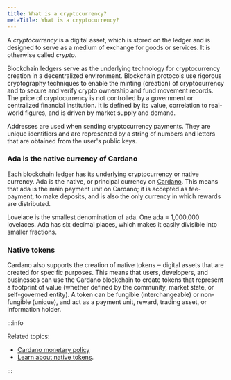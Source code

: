 ```yaml
---
title: What is a cryptocurrency?
metaTitle: What is a cryptocurrency?
---
```


A _cryptocurrency_ is a digital asset, which is stored on the ledger and is
designed to serve as a medium of exchange for goods or services. It is otherwise
called _crypto_.

Blockchain ledgers serve as the underlying technology for cryptocurrency
creation in a decentralized environment. Blockchain protocols use rigorous
cryptography techniques to enable the minting (creation) of cryptocurrency and
to secure and verify crypto ownership and fund movement records. The price of
cryptocurrency is not controlled by a government or centralized financial
institution. It is defined by its value, correlation to real-world figures, and
is driven by market supply and demand.

Addresses are used when sending cryptocurrency payments. They are unique
identifiers and are represented by a string of numbers and letters that are
obtained from the user's public keys.

### Ada is the native currency of Cardano

Each blockchain ledger has its underlying cryptocurrency or native currency. Ada
is the native, or principal currency on [Cardano](https://cardano.org/). This
means that ada is the main payment unit on Cardano; it is accepted as
fee-payment, to make deposits, and is also the only currency in which rewards
are distributed.

Lovelace is the smallest denomination of ada. One ada = 1,000,000 lovelaces. Ada
has six decimal places, which makes it easily divisible into smaller fractions.

### Native tokens

Cardano also supports the creation of native tokens ‒ digital assets that are
created for specific purposes. This means that users, developers, and businesses
can use the Cardano blockchain to create tokens that represent a footprint of
value (whether defined by the community, market state, or self-governed entity).
A token can be fungible (interchangeable) or non-fungible (unique), and act as a
payment unit, reward, trading asset, or information holder.

:::info

Related topics:

- [Cardano monetary policy](/about-cardano/explore-more/monetary-policy)
- [Learn about native tokens](/developer-resources/native-tokens).

:::
